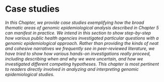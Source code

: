 # Case studies

_In this Chapter, we provide case studies exemplifying how the broad thematic areas of genomic epidemiological analysis described in Chapter 5 can manifest in practice. We intend in this section to show step-by-step how various public health agencies investigated particular questions with a genomic epidemiological approach. Rather than providing the kinds of neat and cohesive narratives we frequently see in peer-reviewed literature, we have tried to show how various hands-on investigations really proceed, including describing when and why we were uncertain, and how we investigated different competing hypotheses. This chapter is most pertinent to readers directly involved in analyzing and interpreting genomic epidemiological studies._
